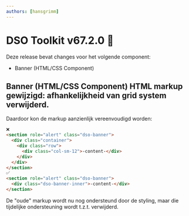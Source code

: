 ```yaml
---
authors: [hansgrimm]
---
```


# DSO Toolkit v67.2.0 👹

Deze release bevat changes voor het volgende component:

- Banner (HTML/CSS Component)

<!-- truncate -->

## Banner (HTML/CSS Component) HTML markup gewijzigd: afhankelijkheid van grid system verwijderd.

Daardoor kon de markup aanzienlijk vereenvoudigd worden:

```html
❌
<section role="alert" class="dso-banner">
  <div class="container">
    <div class="row">
      <div class="col-sm-12">-content-</div>
    </div>
  </div>
</section>
✅
<section role="alert" class="dso-banner">
  <div class="dso-banner-inner">-content-</div>
</section>
```

De "oude" markup wordt nu nog ondersteund door de styling, maar die tijdelijke ondersteuning wordt t.z.t. verwijderd.
